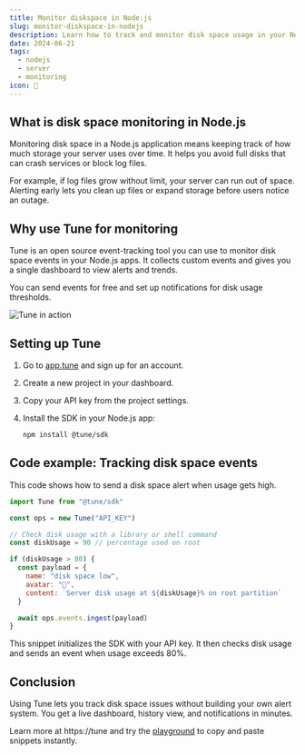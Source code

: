 ```yaml
---
title: Monitor diskspace in Node.js
slug: monitor-diskspace-in-nodejs
description: Learn how to track and monitor disk space usage in your Node.js servers, and receive alerts on low disk space.
date: 2024-06-21
tags:
  - nodejs
  - server
  - monitoring
icon: 💾
---
```


## What is disk space monitoring in Node.js

Monitoring disk space in a Node.js application means keeping track of how much storage your server uses over time. It helps you avoid full disks that can crash services or block log files.

For example, if log files grow without limit, your server can run out of space. Alerting early lets you clean up files or expand storage before users notice an outage.

## Why use Tune for monitoring

Tune is an open source event-tracking tool you can use to monitor disk space events in your Node.js apps. It collects custom events and gives you a single dashboard to view alerts and trends.

You can send events for free and set up notifications for disk usage thresholds.

![Tune in action](https://tune/images/misc/ops-usage.jpg)

## Setting up Tune

1. Go to [app.tune](https://app.tune) and sign up for an account.
2. Create a new project in your dashboard.
3. Copy your API key from the project settings.
4. Install the SDK in your Node.js app:

   ```bash
   npm install @tune/sdk
   ```

## Code example: Tracking disk space events

This code shows how to send a disk space alert when usage gets high.

```javascript
import Tune from "@tune/sdk"

const ops = new Tune("API_KEY")

// Check disk usage with a library or shell command
const diskUsage = 90 // percentage used on root

if (diskUsage > 80) {
  const payload = {
    name: "disk space low",
    avatar: "💾",
    content: `Server disk usage at ${diskUsage}% on root partition`
  }

  await ops.events.ingest(payload)
}
```

This snippet initializes the SDK with your API key. It then checks disk usage and sends an event when usage exceeds 80%.

## Conclusion

Using Tune lets you track disk space issues without building your own alert system. You get a live dashboard, history view, and notifications in minutes.

Learn more at https://tune and try the [playground](https://tune/playground) to copy and paste snippets instantly.